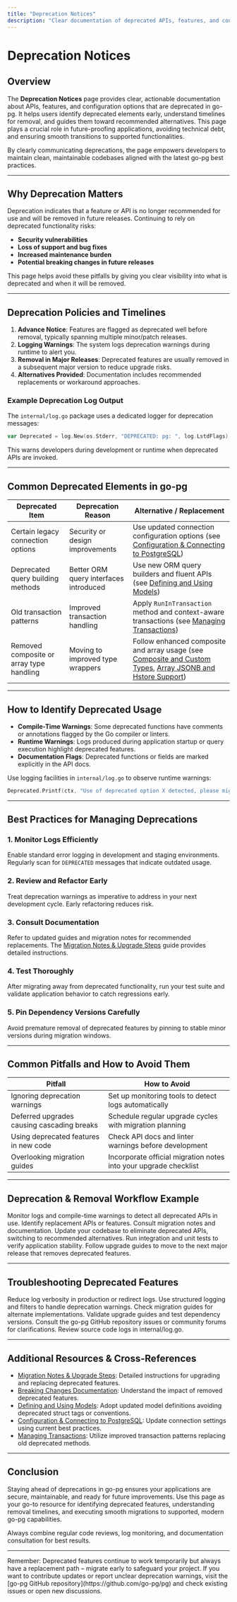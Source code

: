 ```yaml
---
title: "Deprecation Notices"
description: "Clear documentation of deprecated APIs, features, and configuration options, including timelines and alternatives. Helps users future-proof their code and avoid technical debt."
---
```


# Deprecation Notices

## Overview
The **Deprecation Notices** page provides clear, actionable documentation about APIs, features, and configuration options that are deprecated in go-pg. It helps users identify deprecated elements early, understand timelines for removal, and guides them toward recommended alternatives. This page plays a crucial role in future-proofing applications, avoiding technical debt, and ensuring smooth transitions to supported functionalities.

By clearly communicating deprecations, the page empowers developers to maintain clean, maintainable codebases aligned with the latest go-pg best practices.

---

## Why Deprecation Matters
Deprecation indicates that a feature or API is no longer recommended for use and will be removed in future releases. Continuing to rely on deprecated functionality risks:

- **Security vulnerabilities**
- **Loss of support and bug fixes**
- **Increased maintenance burden**
- **Potential breaking changes in future releases**

This page helps avoid these pitfalls by giving you clear visibility into what is deprecated and when it will be removed.

---

## Deprecation Policies and Timelines

1. **Advance Notice**: Features are flagged as deprecated well before removal, typically spanning multiple minor/patch releases.
2. **Logging Warnings**: The system logs deprecation warnings during runtime to alert you.
3. **Removal in Major Releases**: Deprecated features are usually removed in a subsequent major version to reduce upgrade risks.
4. **Alternatives Provided**: Documentation includes recommended replacements or workaround approaches.

### Example Deprecation Log Output
The `internal/log.go` package uses a dedicated logger for deprecation messages:

```go
var Deprecated = log.New(os.Stderr, "DEPRECATED: pg: ", log.LstdFlags)
```

This warns developers during development or runtime when deprecated APIs are invoked.

---

## Common Deprecated Elements in go-pg

| Deprecated Item              | Deprecation Reason                      | Alternative / Replacement             |
|-----------------------------|---------------------------------------|-------------------------------------|
| Certain legacy connection options | Security or design improvements      | Use updated connection configuration options (see [Configuration & Connecting to PostgreSQL](/getting-started/setup/configuration-setup))        |
| Deprecated query building methods  | Better ORM query interfaces introduced | Use new ORM query builders and fluent APIs (see [Defining and Using Models](/api-reference/orm-model-workflows/defining-and-using-models))       |
| Old transaction patterns           | Improved transaction handling         | Apply `RunInTransaction` method and context-aware transactions (see [Managing Transactions](/guides/application-patterns/transactions))        |
| Removed composite or array type handling | Moving to improved type wrappers       | Follow enhanced composite and array usage (see [Composite and Custom Types](/api-reference/advanced-types-and-query-features/composite-and-custom-types), [Array JSONB and Hstore Support](/api-reference/advanced-types-and-query-features/array-jsonb-and-hstore-support)) |

---

## How to Identify Deprecated Usage

- **Compile-Time Warnings**: Some deprecated functions have comments or annotations flagged by the Go compiler or linters.
- **Runtime Warnings**: Logs produced during application startup or query execution highlight deprecated features.
- **Documentation Flags**: Deprecated functions or fields are marked explicitly in the API docs.

Use logging facilities in `internal/log.go` to observe runtime warnings:

```go
Deprecated.Printf(ctx, "Use of deprecated option X detected, please migrate to option Y")
```

---

## Best Practices for Managing Deprecations

### 1. Monitor Logs Efficiently
Enable standard error logging in development and staging environments. Regularly scan for `DEPRECATED` messages that indicate outdated usage.

### 2. Review and Refactor Early
Treat deprecation warnings as imperative to address in your next development cycle. Early refactoring reduces risk.

### 3. Consult Documentation
Refer to updated guides and migration notes for recommended replacements. The [Migration Notes & Upgrade Steps](/changelog/upgrade-guides/migration-notes) guide provides detailed instructions.

### 4. Test Thoroughly
After migrating away from deprecated functionality, run your test suite and validate application behavior to catch regressions early.

### 5. Pin Dependency Versions Carefully
Avoid premature removal of deprecated features by pinning to stable minor versions during migration windows.

---

## Common Pitfalls and How to Avoid Them

| Pitfall                                         | How to Avoid                                       |
|------------------------------------------------|---------------------------------------------------|
| Ignoring deprecation warnings                   | Set up monitoring tools to detect logs automatically |
| Deferred upgrades causing cascading breaks     | Schedule regular upgrade cycles with migration planning |
| Using deprecated features in new code          | Check API docs and linter warnings before development |
| Overlooking migration guides                    | Incorporate official migration notes into your upgrade checklist |

---

## Deprecation & Removal Workflow Example

<Steps>
<Step title="Detect Deprecated Usage">
Monitor logs and compile-time warnings to detect all deprecated APIs in use.
</Step>
<Step title="Plan Migration">
Identify replacement APIs or features. Consult migration notes and documentation.
</Step>
<Step title="Refactor Code">
Update your codebase to eliminate deprecated APIs, switching to recommended alternatives.
</Step>
<Step title="Test After Changes">
Run integration and unit tests to verify application stability.
</Step>
<Step title="Upgrade go-pg Version">
Follow upgrade guides to move to the next major release that removes deprecated features.
</Step>
</Steps>

---

## Troubleshooting Deprecated Features

<AccordionGroup title="Common Troubleshooting Steps">
<Accordion title="Deprecation warnings flood logs unexpectedly">
Reduce log verbosity in production or redirect logs. Use structured logging and filters to handle deprecation warnings.
</Accordion>
<Accordion title="Code fails after removing deprecated feature">
Check migration guides for alternate implementations. Validate upgrade guides and test dependency versions.
</Accordion>
<Accordion title="Unclear deprecation warnings">
Consult the go-pg GitHub repository issues or community forums for clarifications. Review source code logs in internal/log.go.
</Accordion>
</AccordionGroup>

---

## Additional Resources & Cross-References

- [Migration Notes & Upgrade Steps](/changelog/upgrade-guides/migration-notes): Detailed instructions for upgrading and replacing deprecated features.
- [Breaking Changes Documentation](/changelog/upgrade-guides/breaking-changes): Understand the impact of removed deprecated features.
- [Defining and Using Models](/api-reference/orm-model-workflows/defining-and-using-models): Adopt updated model definitions avoiding deprecated struct tags or conventions.
- [Configuration & Connecting to PostgreSQL](/getting-started/setup/configuration-setup): Update connection settings using current best practices.
- [Managing Transactions](/guides/application-patterns/transactions): Utilize improved transaction patterns replacing old deprecated methods.

---

## Conclusion
Staying ahead of deprecations in go-pg ensures your applications are secure, maintainable, and ready for future improvements. Use this page as your go-to resource for identifying deprecated features, understanding removal timelines, and executing smooth migrations to supported, modern go-pg capabilities.

Always combine regular code reviews, log monitoring, and documentation consultation for best results.

---


<Check>
Remember: Deprecated features continue to work temporarily but always have a replacement path – migrate early to safeguard your project.
</Check>


<Info>
If you want to contribute updates or report unclear deprecation warnings, visit the [go-pg GitHub repository](https://github.com/go-pg/pg) and check existing issues or open new discussions.
</Info>
